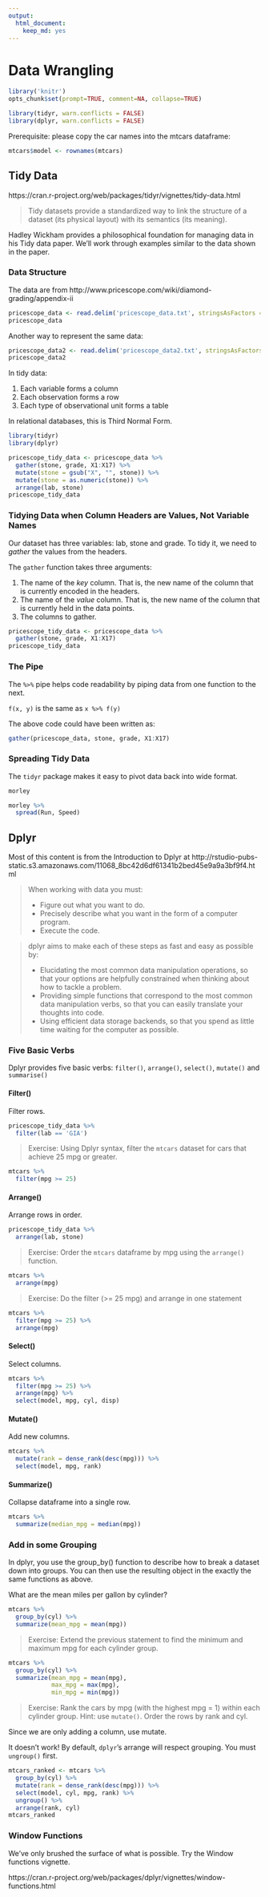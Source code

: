 ```yaml
---
output: 
  html_document: 
    keep_md: yes
---
```

# Data Wrangling

```r
library('knitr')
opts_chunk$set(prompt=TRUE, comment=NA, collapse=TRUE)

library(tidyr, warn.conflicts = FALSE)
library(dplyr, warn.conflicts = FALSE)
```

Prerequisite: please copy the car names into the mtcars dataframe:

```r
mtcars$model <- rownames(mtcars)
```

## Tidy Data

https://cran.r-project.org/web/packages/tidyr/vignettes/tidy-data.html

> Tidy datasets provide a standardized way to link the structure of a dataset (its physical layout) with its semantics (its meaning).

Hadley Wickham provides a philosophical foundation for managing data in his Tidy data paper. We'll work through examples similar to the data shown in the paper.

### Data Structure

The data are from http://www.pricescope.com/wiki/diamond-grading/appendix-ii

```r
pricescope_data <- read.delim('pricescope_data.txt', stringsAsFactors = FALSE)
pricescope_data
```

Another way to represent the same data:

```r
pricescope_data2 <- read.delim('pricescope_data2.txt', stringsAsFactors = FALSE)
pricescope_data2
```

In tidy data:

1. Each variable forms a column
2. Each observation forms a row
3. Each type of observational unit forms a table

In relational databases, this is Third Normal Form.

```r
library(tidyr)
library(dplyr)

pricescope_tidy_data <- pricescope_data %>%
  gather(stone, grade, X1:X17) %>%
  mutate(stone = gsub("X", "", stone)) %>%
  mutate(stone = as.numeric(stone)) %>%
  arrange(lab, stone)
pricescope_tidy_data
```

### Tidying Data when Column Headers are Values, Not Variable Names

Our dataset has three variables: lab, stone and grade. To tidy it, we need to _gather_ the values from the headers.

The `gather` function takes three arguments:

1. The name of the _key_ column. That is, the new name of the column that is currently encoded in the headers.
2. The name  of the _value_ column. That is, the new name of the column that is currently held in the data points.
3. The columns to gather.

```r
pricescope_tidy_data <- pricescope_data %>%
  gather(stone, grade, X1:X17)
pricescope_tidy_data
```

### The Pipe

The `%>%` pipe helps code readability by piping data from one function to the next.

`f(x, y)` is the same as `x %>% f(y)`

The above code could have been written as:

```r
gather(pricescope_data, stone, grade, X1:X17)
```

### Spreading Tidy Data

The `tidyr` package makes it easy to pivot data back into wide format.

```r
morley

morley %>%
  spread(Run, Speed)
```

## Dplyr

Most of this content is from the Introduction to Dplyr at http://rstudio-pubs-static.s3.amazonaws.com/11068_8bc42d6df61341b2bed45e9a9a3bf9f4.html

> When working with data you must:
>
> - Figure out what you want to do.
> - Precisely describe what you want in the form of a computer program.
> - Execute the code.

> dplyr aims to make each of these steps as fast and easy as possible by:
>
> - Elucidating the most common data manipulation operations, so that your options are helpfully constrained when thinking about how to tackle a problem.
> - Providing simple functions that correspond to the most common data manipulation verbs, so that you can easily translate your thoughts into code.
> - Using efficient data storage backends, so that you spend as little time waiting for the computer as possible.

### Five Basic Verbs

Dplyr provides five basic verbs: `filter()`, `arrange()`, `select()`, `mutate()` and `summarise()`

#### Filter()

Filter rows.

```r
pricescope_tidy_data %>%
  filter(lab == 'GIA')
```

> Exercise: Using Dplyr syntax, filter the `mtcars` dataset for cars that achieve 25 mpg or greater.

```r
mtcars %>%
  filter(mpg >= 25)
```

#### Arrange()

Arrange rows in order.

```r
pricescope_tidy_data %>%
  arrange(lab, stone)
```

> Exercise: Order the `mtcars` dataframe by mpg using the `arrange()` function.

```r
mtcars %>%
  arrange(mpg)
```

> Exercise: Do the filter (>= 25 mpg) and arrange in one statement

```r
mtcars %>%
  filter(mpg >= 25) %>%
  arrange(mpg)
```

#### Select()

Select columns.

```r
mtcars %>%
  filter(mpg >= 25) %>%
  arrange(mpg) %>%
  select(model, mpg, cyl, disp)
```

#### Mutate()

Add new columns.

```r
mtcars %>%
  mutate(rank = dense_rank(desc(mpg))) %>%
  select(model, mpg, rank)
```

#### Summarize()

Collapse dataframe into a single row.

```r
mtcars %>%
  summarize(median_mpg = median(mpg))
```

### Add in some Grouping

In dplyr, you use the group_by() function to describe how to break a dataset down into groups. You can then use the resulting object in the exactly the same functions as above.

What are the mean miles per gallon by cylinder?

```r
mtcars %>%
  group_by(cyl) %>%
  summarize(mean_mpg = mean(mpg))
```

> Exercise: Extend the previous statement to find the minimum and maximum mpg for each cylinder group.

```r
mtcars %>%
  group_by(cyl) %>%
  summarize(mean_mpg = mean(mpg),
            max_mpg = max(mpg),
            min_mpg = min(mpg))
```

> Exercise: Rank the cars by mpg (with the highest mpg = 1) within each cylinder group. Hint: use `mutate()`. Order the rows by rank and cyl.

Since we are only adding a column, use mutate.

It doesn't work! By default, `dplyr`'s arrange will respect grouping. You must `ungroup()` first.

```r
mtcars_ranked <- mtcars %>%
  group_by(cyl) %>%
  mutate(rank = dense_rank(desc(mpg))) %>%
  select(model, cyl, mpg, rank) %>%
  ungroup() %>%
  arrange(rank, cyl)
mtcars_ranked
```

### Window Functions

We've only brushed the surface of what is possible. Try the Window functions vignette. 

https://cran.r-project.org/web/packages/dplyr/vignettes/window-functions.html
